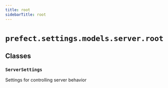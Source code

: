 ```yaml
---
title: root
sidebarTitle: root
---
```


# `prefect.settings.models.server.root`

## Classes

### `ServerSettings` <sup><a href="https://github.com/prefecthq/prefect/blob/main/src/prefect/settings/models/server/root.py#L22"><Icon icon="github" size="14" /></a></sup>


Settings for controlling server behavior

